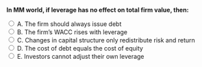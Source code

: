 ::: {.question-block}

<form onsubmit="event.preventDefault(); checkAnswer('module7_mcq_q20')" data-correct-answer="C">
<strong style="display: block;">In MM world, if leverage has no effect on total firm value, then:</strong>

<label><input type="radio" name="module7_mcq_q20" value="A"> A. The firm should always issue debt</label><br>
<label><input type="radio" name="module7_mcq_q20" value="B"> B. The firm’s WACC rises with leverage</label><br>
<label><input type="radio" name="module7_mcq_q20" value="C"> C. Changes in capital structure only redistribute risk and return</label><br>
<label><input type="radio" name="module7_mcq_q20" value="D"> D. The cost of debt equals the cost of equity</label><br>
<label><input type="radio" name="module7_mcq_q20" value="E"> E. Investors cannot adjust their own leverage</label><br>
</form>

<div id="feedback-module7_mcq_q20" class="feedback" data-status="" style="display:none;">
✅ Correct: C. MM I shows leverage does not create value—only shifts risk between debt and equity.
</div>

:::
